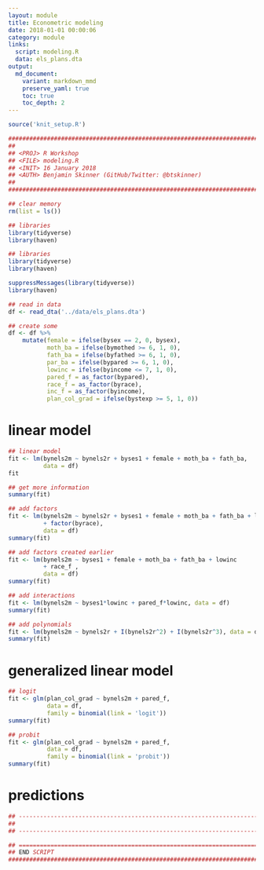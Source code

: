 ```yaml
---
layout: module
title: Econometric modeling
date: 2018-01-01 00:00:06
category: module
links:
  script: modeling.R
  data: els_plans.dta
output:
  md_document:
    variant: markdown_mmd
    preserve_yaml: true
    toc: true
    toc_depth: 2
---
```


```r
source('knit_setup.R')
```
```r
################################################################################
##
## <PROJ> R Workshop
## <FILE> modeling.R 
## <INIT> 16 January 2018
## <AUTH> Benjamin Skinner (GitHub/Twitter: @btskinner)
##
################################################################################

## clear memory
rm(list = ls())

## libraries
library(tidyverse)
library(haven)

```
```r
## libraries
library(tidyverse)
library(haven)
```

```r
suppressMessages(library(tidyverse))
library(haven)

```

```r
## read in data
df <- read_dta('../data/els_plans.dta')

## create some 
df <- df %>%
    mutate(female = ifelse(bysex == 2, 0, bysex),
           moth_ba = ifelse(bymothed >= 6, 1, 0),
           fath_ba = ifelse(byfathed >= 6, 1, 0),
           par_ba = ifelse(bypared >= 6, 1, 0),
           lowinc = ifelse(byincome <= 7, 1, 0),
           pared_f = as_factor(bypared),
           race_f = as_factor(byrace),
           inc_f = as_factor(byincome),
           plan_col_grad = ifelse(bystexp >= 5, 1, 0))

```
# linear model
```r
## linear model
fit <- lm(bynels2m ~ bynels2r + byses1 + female + moth_ba + fath_ba,
          data = df)
fit

## get more information
summary(fit)

## add factors
fit <- lm(bynels2m ~ bynels2r + byses1 + female + moth_ba + fath_ba + lowinc
          + factor(byrace),
          data = df)
summary(fit)

## add factors created earlier
fit <- lm(bynels2m ~ byses1 + female + moth_ba + fath_ba + lowinc
          + race_f ,
          data = df)
summary(fit)

## add interactions
fit <- lm(bynels2m ~ byses1*lowinc + pared_f*lowinc, data = df)
summary(fit)

## add polynomials
fit <- lm(bynels2m ~ bynels2r + I(bynels2r^2) + I(bynels2r^3), data = df)
summary(fit)

```

# generalized linear model
```r
## logit
fit <- glm(plan_col_grad ~ bynels2m + pared_f,
           data = df,
           family = binomial(link = 'logit'))
summary(fit)

## probit
fit <- glm(plan_col_grad ~ bynels2m + pared_f,
           data = df,
           family = binomial(link = 'probit'))
summary(fit)

```

# predictions

```r
## -----------------------------------------------------------------------------
## 
## -----------------------------------------------------------------------------

```


```r

## =============================================================================
## END SCRIPT
################################################################################
```
